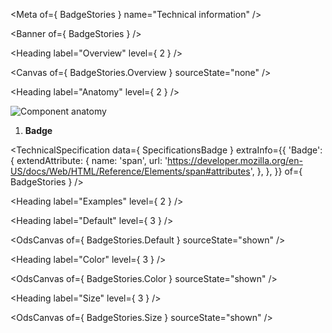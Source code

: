 
<Meta of={ BadgeStories } name="Technical information" />

<Banner of={ BadgeStories } />

<Heading label="Overview" level={ 2 } />

<Canvas of={ BadgeStories.Overview } sourceState="none" />

<Heading label="Anatomy" level={ 2 } />

![Component anatomy](./base-assets/components/badge/anatomy-tech.png "Component anatomy")

1. **Badge**

<TechnicalSpecification
  data={ SpecificationsBadge }
  extraInfo={{
    'Badge': {
      extendAttribute: {
        name: 'span',
        url: 'https://developer.mozilla.org/en-US/docs/Web/HTML/Reference/Elements/span#attributes',
      },
    },
  }}
  of={ BadgeStories } />

<Heading label="Examples" level={ 2 } />

<Heading label="Default" level={ 3 } />

<OdsCanvas of={ BadgeStories.Default } sourceState="shown" />

<Heading label="Color" level={ 3 } />

<OdsCanvas of={ BadgeStories.Color } sourceState="shown" />

<Heading label="Size" level={ 3 } />

<OdsCanvas of={ BadgeStories.Size } sourceState="shown" />
